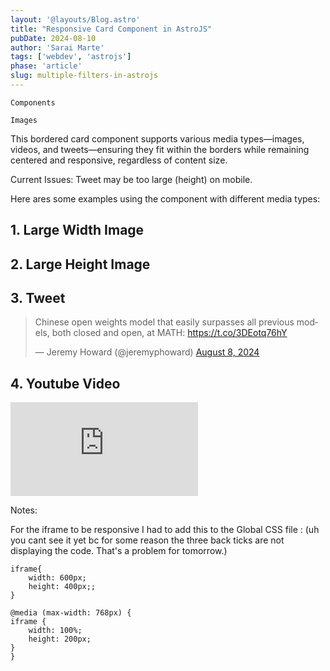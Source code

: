 ```yaml
---
layout: '@layouts/Blog.astro'
title: "Responsive Card Component in AstroJS"
pubDate: 2024-08-10
author: 'Sarai Marte'
tags: ['webdev', 'astrojs']
phase: 'article'
slug: multiple-filters-in-astrojs
---
```


```
Components
```


```
Images
```

This bordered card component supports various media types—images, videos, and tweets—ensuring they fit within the borders while remaining centered and responsive, regardless of content size.

Current Issues: Tweet may be too large (height) on mobile.

Here ares some examples using the component with different media types: 

## 1. Large Width Image

<Card img = {img} alt = "When to do dx or dy in Disk Method?"></Card>

## 2. Large Height Image

<Card img = {img2} alt = "Telescoping Series Solution"></Card>

## 3. Tweet

<Card >

<blockquote class="twitter-tweet"><p lang="en" dir="ltr">Chinese open weights model that easily surpasses all previous models, both closed and open, at MATH: <a href="https://t.co/3DEotq76hY">https://t.co/3DEotq76hY</a></p>&mdash; Jeremy Howard (@jeremyphoward) <a href="https://twitter.com/jeremyphoward/status/1821557546102174194?ref_src=twsrc%5Etfw">August 8, 2024</a></blockquote> <script async src="https://platform.twitter.com/widgets.js" charset="utf-8"></script>

</Card>

## 4. Youtube Video

<Card >

<iframe src="https://www.youtube.com/embed/tuT9Mp-Cnck?si=e8yspLZ8Tvo__8ty" title="YouTube video player" frameborder="0" allow="accelerometer; autoplay; clipboard-write; encrypted-media; gyroscope; picture-in-picture; web-share" referrerpolicy="strict-origin-when-cross-origin" allowfullscreen></iframe>

</Card>

Notes:

For the iframe to be responsive I had to add this to the Global CSS file : (uh you cant see it yet bc for some reason the three back ticks are not displaying the code. That's a problem for tomorrow.)

```
iframe{
    width: 600px;
    height: 400px;;
}
  
@media (max-width: 768px) {
iframe {
    width: 100%;
    height: 200px;
}
}
```